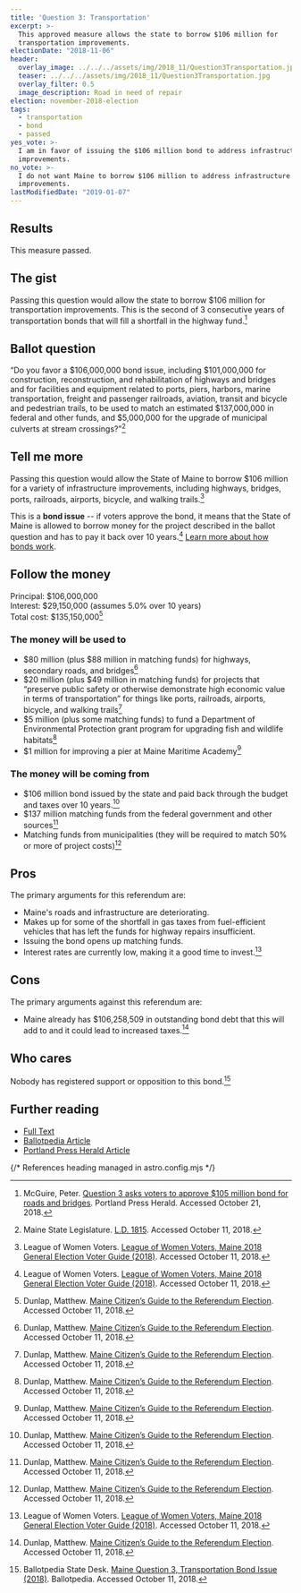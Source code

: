 ```yaml
---
title: 'Question 3: Transportation'
excerpt: >-
  This approved measure allows the state to borrow $106 million for
  transportation improvements.
electionDate: "2018-11-06"
header:
  overlay_image: ../../../assets/img/2018_11/Question3Transportation.jpg
  teaser: ../../../assets/img/2018_11/Question3Transportation.jpg
  overlay_filter: 0.5
  image_description: Road in need of repair
election: november-2018-election
tags:
  - transportation
  - bond
  - passed
yes_vote: >-
  I am in favor of issuing the $106 million bond to address infrastructure
  improvements.
no_vote: >-
  I do not want Maine to borrow $106 million to address infrastructure
  improvements.
lastModifiedDate: "2019-01-07"
---
```


## Results

This measure passed.

## The gist

Passing this question would allow the state to borrow $106 million for transportation improvements. This is the second of 3 consecutive years of transportation bonds that will fill a shortfall in the highway fund.[^5]

## Ballot question

“Do you favor a $106,000,000 bond issue, including $101,000,000 for construction, reconstruction, and rehabilitation of highways and bridges and for facilities and equipment related to ports, piers, harbors, marine transportation, freight and passenger railroads, aviation, transit and bicycle and pedestrian trails, to be used to match an estimated $137,000,000 in federal and other funds, and $5,000,000 for the upgrade of municipal culverts at stream crossings?”[^2]

<YesNoTable yesContent={frontmatter.yes_vote} noContent={frontmatter.no_vote} />

## Tell me more

Passing this question would allow the State of Maine to borrow $106 million for a variety of infrastructure improvements, including highways, bridges, ports, railroads, airports, bicycle, and walking trails.[^3]

This is a **bond issue** -- if voters approve the bond, it means that the State of Maine is allowed to borrow money for the project described in the ballot question and has to pay it back over 10 years.[^3] [Learn more about how bonds work](/bonds).

## Follow the money

Principal: $106,000,000
<br />Interest: $29,150,000 (assumes 5.0% over 10 years)
<br />Total cost: $135,150,000[^4]

### The money will be used to

- $80 million (plus $88 million in matching funds) for highways, secondary roads, and bridges[^4]
- $20 million (plus $49 million in matching funds) for projects that “preserve public safety or otherwise demonstrate high economic value in terms of transportation” for things like ports, railroads, airports, bicycle, and walking trails[^4]
- $5 million (plus some matching funds) to fund a Department of Environmental Protection grant program for upgrading fish and wildlife habitats[^4]
- $1 million for improving a pier at Maine Maritime Academy[^4]

### The money will be coming from

- $106 million bond issued by the state and paid back through the budget and taxes over 10 years.[^4]
- $137 million matching funds from the federal government and other sources[^4]
- Matching funds from municipalities (they will be required to match 50% or more of project costs)[^4]

## Pros

The primary arguments for this referendum are:

- Maine's roads and infrastructure are deteriorating.
- Makes up for some of the shortfall in gas taxes from fuel-efficient vehicles that has left the funds for highway repairs insufficient.
- Issuing the bond opens up matching funds.
- Interest rates are currently low, making it a good time to invest.[^3]

## Cons

The primary arguments against this referendum are:

- Maine already has $106,258,509 in outstanding bond debt that this will add to and it could lead to increased taxes.[^4]

## Who cares

Nobody has registered support or opposition to this bond.[^1]

## Further reading

- [Full Text](http://www.mainelegislature.org/legis/bills/getPDF.asp?paper=SP0682&item=2&snum=128)
- [Ballotpedia Article](<https://ballotpedia.org/Maine_Question_3,_Transportation_Bond_Issue_(2018)>)
- [Portland Press Herald Article](https://www.pressherald.com/2017/11/05/question-3-asks-voters-to-approve-105-million-bond-for-roads-and-bridges/)

{/* References heading managed in astro.config.mjs */}
[^1]: Ballotpedia State Desk. [Maine Question 3, Transportation Bond Issue (2018)](<https://ballotpedia.org/Maine_Question_3,_Transportation_Bond_Issue_(2018)>). Ballotpedia. Accessed October 11, 2018.
[^2]: Maine State Legislature. [L.D. 1815](http://www.mainelegislature.org/legis/bills/getPDF.asp?paper=SP0682&item=2&snum=128). Accessed October 11, 2018.
[^3]: League of Women Voters. [League of Women Voters, Maine 2018 General Election Voter Guide (2018)](http://www.lwvme.org/files/VG_2018_Statewide.pdf). Accessed October 11, 2018.
[^4]: Dunlap, Matthew. [Maine Citizen’s Guide to the Referendum Election](https://www.maine.gov/sos/cec/elec/upcoming/pdf/citizensguide.pdf). Accessed October 11, 2018.
[^5]: McGuire, Peter. [Question 3 asks voters to approve $105 million bond for roads and bridges](https://www.pressherald.com/2017/11/05/question-3-asks-voters-to-approve-105-million-bond-for-roads-and-bridges/). Portland Press Herald. Accessed October 21, 2018.
